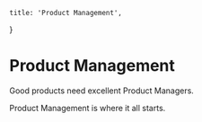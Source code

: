 
    title: 'Product Management',
}

# Product Management

Good products need excellent Product Managers. 

Product Management is where it all starts.



